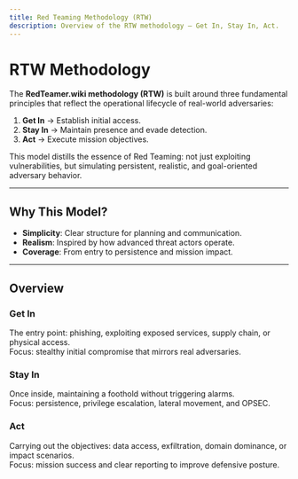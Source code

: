 ```yaml
---
title: Red Teaming Methodology (RTW)
description: Overview of the RTW methodology — Get In, Stay In, Act.
---
```


# RTW Methodology

The **RedTeamer.wiki methodology (RTW)** is built around three fundamental principles that reflect the operational lifecycle of real-world adversaries:

1. **Get In** → Establish initial access.  
2. **Stay In** → Maintain presence and evade detection.  
3. **Act** → Execute mission objectives.

This model distills the essence of Red Teaming: not just exploiting vulnerabilities, but simulating persistent, realistic, and goal-oriented adversary behavior.

---

## Why This Model?

- **Simplicity**: Clear structure for planning and communication.  
- **Realism**: Inspired by how advanced threat actors operate.  
- **Coverage**: From entry to persistence and mission impact.  

---

## Overview

### Get In
The entry point: phishing, exploiting exposed services, supply chain, or physical access.  
Focus: stealthy initial compromise that mirrors real adversaries.

### Stay In
Once inside, maintaining a foothold without triggering alarms.  
Focus: persistence, privilege escalation, lateral movement, and OPSEC.

### Act
Carrying out the objectives: data access, exfiltration, domain dominance, or impact scenarios.  
Focus: mission success and clear reporting to improve defensive posture.

